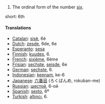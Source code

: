 # The ordinal form of the number [[six]].

short: 6th

====Translations====

*[[Catalan]]: [[sisè]], 6è
*[[Dutch]]: [[zesde]], 6de, 6e
*[[Esperanto]]: [[sesa]]
*[[Finnish]]: [[kuudes]], 6.
*[[French]]: [[sixième]], 6ème
*[[Frisian]]: [[sechste]], [[seisde]], 6e
*[[German]]: [[sechste]], 6.
*[[Indonesian]]: [[keenam]], ke-6
*[[Japanese]]: [[六番目]] (ろくばんめ, rokuban-me)
*[[Russian]]: [[шестой]], 6-ой
*[[Spanish]]: [[sexto]], 6º
*[[Turkish]]: [[altıncı]], 6.